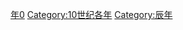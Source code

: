 {{Catnav|頁面分類|历史|歷史時代|年|10世纪各年}}
{{Commons category|920}}

[[Category:920年代|年0]]
[[Category:10世纪各年|Category:10世纪各年]]
[[Category:辰年|Category:辰年]]